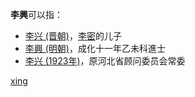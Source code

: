 '''李興'''可以指：
* [[李兴_(晋朝)|李兴 (晋朝)]]，[[李密_(西晋)|李密]]的儿子
* [[李興_(明朝)|李興 (明朝)]]，成化十一年乙未科進士
* [[李兴_(1923年)|李兴 (1923年)]]，原河北省顾问委员会常委

{{disambig}}

[[Category:二字李姓人名消歧义|xing]]